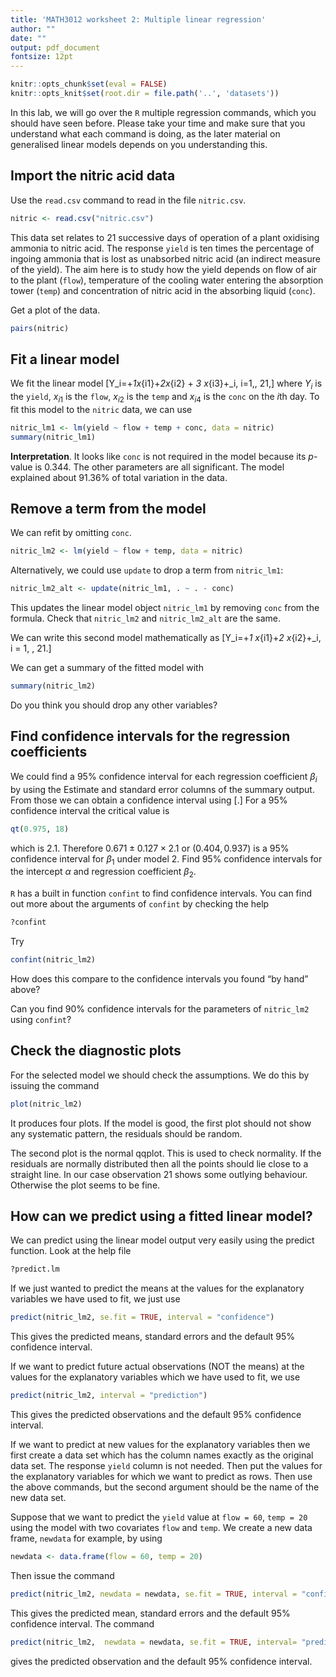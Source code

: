 ```yaml
---
title: 'MATH3012 worksheet 2: Multiple linear regression'
author: ""
date: ""
output: pdf_document
fontsize: 12pt
---
```


```r
knitr::opts_chunk$set(eval = FALSE)
knitr::opts_knit$set(root.dir = file.path('..', 'datasets'))
```

In this lab, we will go over the `R` multiple regression commands, 
which you should have seen before. Please take your time and make 
sure that you understand what each command is doing, as the later 
material on generalised linear models depends on you understanding this.

## Import the nitric acid data

Use the `read.csv` command to read in the file `nitric.csv`.
```r
nitric <- read.csv("nitric.csv")
```
This data set relates to 21 successive days of operation of a plant
oxidising ammonia to nitric acid. The response `yield` is ten times 
the percentage of ingoing ammonia that is lost as unabsorbed nitric 
acid (an indirect measure of the yield). The aim here is to study how 
the yield depends on flow of air to the plant (`flow`), temperature of 
the cooling water entering the absorption tower (`temp`) and concentration
of nitric acid in the absorbing liquid (`conc`).

Get a plot of the data. 
```r
pairs(nitric)
```


## Fit a linear model

We fit the linear model
\[Y_i=\alpha+\beta_1x_{i1}+\beta_2x_{i2} + \beta_3 x_{i3}+\epsilon_i, \quad i=1,\ldots, 21,\]
where $Y_i$ is the `yield`, $x_{i1}$ is the `flow`, $x_{i2}$ is the `temp` and $x_{i4}$
is the `conc` on the $i$th day.
To fit this model to the `nitric` data, we can use
```r
nitric_lm1 <- lm(yield ~ flow + temp + conc, data = nitric)
summary(nitric_lm1)
```
**Interpretation**. It looks like `conc` is not
required in the model because its $p$-value is 0.344. The other parameters
are all significant.
The model explained about 91.36\% of total variation in the data.

## Remove a term from the model

We can refit by omitting `conc`. 
```r
nitric_lm2 <- lm(yield ~ flow + temp, data = nitric)
```

Alternatively, we could use `update` to drop a term from `nitric_lm1`:
```r
nitric_lm2_alt <- update(nitric_lm1, . ~ . - conc)
```
This updates the linear model object `nitric_lm1` by removing
`conc` from the formula. Check that `nitric_lm2` and 
`nitric_lm2_alt` are the same.

We can write this second model mathematically as
\[Y_i=\alpha+\beta_1 x_{i1}+\beta_2 x_{i2}+\epsilon_i, \quad i = 1, \ldots, 21.\]

We can get a summary of the fitted model with
```r
summary(nitric_lm2)
```
Do you think you should drop any other variables?

## Find confidence intervals for the regression coefficients

We could find a $95\%$ confidence interval for each regression coefficient $\beta_i$ by
using the Estimate and standard error columns of the
summary output. From those we can obtain a confidence interval using
\[\text{Estimate $\pm$ Std. Error $\times$ critical value}.\]
For a 95\% confidence interval the critical value is 
```r
qt(0.975, 18)
```
which is $2.1$. Therefore $0.671 \pm 0.127 \times 2.1$ or
$(0.404, 0.937)$ is a $95\%$ confidence interval for $\beta_1$ under model 2.
Find $95\%$ confidence intervals for the intercept $\alpha$
and regression coefficient $\beta_2$.

`R` has a built in function `confint` to find confidence intervals.
You can find out more about the arguments of `confint` by checking the help
```r
?confint
```
Try
```r
confint(nitric_lm2)
```
How does this compare to the confidence intervals you found
"by hand" above? 

Can you find $90\%$ confidence
intervals for the parameters of `nitric_lm2` using `confint`?



## Check the diagnostic plots

For the selected model we should check the assumptions. We do this
by issuing the command 
```r
plot(nitric_lm2)
```
It produces four plots. If the model is good,
the first plot should
not show any systematic pattern,  the residuals should be random.

The second plot is the normal qqplot. This  is used
to check normality.  If the residuals are normally distributed
then all the points should lie close to a straight line. In our case
observation 21 shows some outlying behaviour. Otherwise the plot
seems to be fine.

## How can we predict using a fitted linear model?

We can predict using the linear model output very easily
using the predict function. Look at the help file
```r
?predict.lm
```
If we just wanted to predict the means at the values for the explanatory variables
we have used to fit, we just use
```r
predict(nitric_lm2, se.fit = TRUE, interval = "confidence")
```
This gives the
predicted means, standard errors and the default $95\%$ confidence interval.

If we want to predict future actual observations 
(NOT the means) at the values for the explanatory variables
which we have used to fit, we use
```r
predict(nitric_lm2, interval = "prediction")
```
This gives the
predicted observations and  the default 95\% confidence interval.

If we want to predict at new values for the explanatory variables then we first create a data set
which has the column names exactly as the original data set. The response
`yield` column is not needed.  Then put the values for the explanatory variables
for which we want to predict as rows. Then  use the above commands,  but   the second argument
should be the name of the new data set.

Suppose that we want to predict the `yield` value at
`flow = 60`, `temp = 20` using the model with two covariates `flow` and `temp`.
We create a new data frame, `newdata` for example, by using
```r
newdata <- data.frame(flow = 60, temp = 20)
```
Then issue the command
```r
predict(nitric_lm2, newdata = newdata, se.fit = TRUE, interval = "confidence")
```
This gives the
predicted mean, standard errors and the default $95\%$ confidence interval.
The command 
```r
predict(nitric_lm2,  newdata = newdata, se.fit = TRUE, interval= "prediction")
```
gives the
predicted observation and the default 95\% confidence interval.

